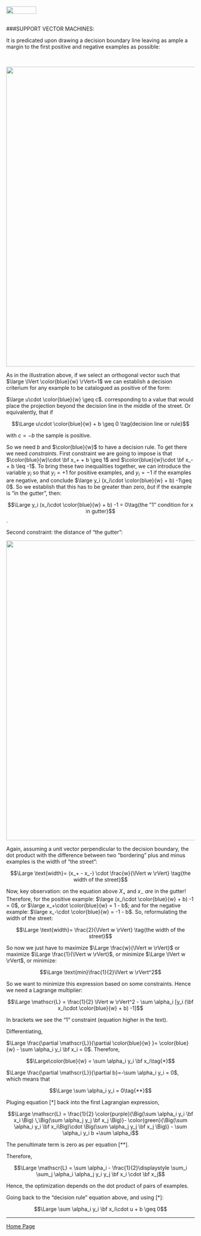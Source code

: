 <br>
<a href="http://rinterested.github.io/statistics/index.html">
<img HEIGHT="20" WIDTH="80" src="https://cloud.githubusercontent.com/assets/9312897/10556783/a27a26fa-745c-11e5-9b1a-2d5bd737387a.PNG"></a>
<br><br>

###SUPPORT VECTOR MACHINES:
<br>

It is predicated upon drawing a decision boundary line leaving as ample a margin to the first positive and negative examples as possible:

<br>

<img height="800" width="800" src="https://cloud.githubusercontent.com/assets/9312897/16400281/ee8d8e7e-3ca7-11e6-8eb4-f68d2dbb6601.png">


As in the illustration above, if we select an orthogonal vector such that $\large \lVert \color{blue}{w} \rVert=1$ we can establish a decision criterium for any example to be catalogued as positive of the form:

$\large u\cdot \color{blue}{w} \geq c$. corresponding to a value that would place the projection beyond the decision line in the middle of the street. Or equivalently, that if 

$$\Large u\cdot \color{blue}{w} + b \geq 0 \tag{decision line or rule}$$

with $c = - b$ the sample is positive.

So we need $b$ and $\color{blue}{w}$ to have a decision rule. To get there we need *constraints*. First constraint we are going to impose is that $\color{blue}{w}\cdot \bf x_+ + b \geq 1$ and $\color{blue}{w}\cdot \bf x_- + b \leq -1$. To bring these two inequalities together, we can introduce the variable $y_i$ so that $y_i=+1$ for positive examples, and $y_i=-1$ if the examples are negative, and conclude $\large y_i (x_i\cdot \color{blue}{w} + b) -1\geq 0$. So we establish that this has to be greater than zero, *but* if the example is "in the gutter", then:

$$\Large y_i (x_i\cdot \color{blue}{w} + b) -1 = 0\tag{the "1" condition for x in gutter}$$.

Second constraint: the distance of "the gutter":


<img height="800" width="800" src="https://cloud.githubusercontent.com/assets/9312897/16401058/1d780816-3caf-11e6-8477-610b6bcf9b76.png">

Again, assuming a unit vector perpendicular to the decision boundary, the dot product with the difference between two "bordering" plus and minus examples is the width of "the street":

$$\Large \text{width}= (x_+ - x_-) \cdot \frac{w}{\lVert w \rVert} \tag{the width of the street}$$

Now, key observation: on the equation above $X_+$ and $x_-$ *are* in the gutter! Therefore, for the positive example: $\large (x_i\cdot \color{blue}{w} + b) -1 = 0$, or $\large x_+\cdot \color{blue}{w} = 1 - b$; and for the negative example: $\large x_-\cdot \color{blue}{w} = -1 - b$. So, reformulating the width of the street:

$$\Large \text{width}= \frac{2}{\lVert w \rVert} \tag{the width of the street}$$

So now we just have to maximize $\Large  \frac{w}{\lVert w \rVert}$ or maximize $\Large  \frac{1}{\lVert w \rVert}$, or minimize $\Large  \lVert w \rVert$, or minimize:

$$\Large \text{min}\frac{1}{2}\lVert w \rVert^2$$

So we want to minimize this expression based on some constraints. Hence we need a Lagrange multiplier:

$$\Large \mathscr{L} = \frac{1}{2} \lVert w \rVert^2 - \sum \alpha_i [y_i (\bf x_i\cdot \color{blue}{w} + b) -1]$$

In brackets we see the "1" constraint (equation higher in the text).

Differentiating,

$\Large \frac{\partial \mathscr{L}}{\partial \color{blue}{w} }= \color{blue}{w} - \sum \alpha_i y_i \bf x_i = 0$. Therefore, 

$$\Large\color{blue}{w} = \sum \alpha_i y_i \bf x_i\tag{*}$$

$\Large \frac{\partial \mathscr{L}}{\partial b}=-\sum \alpha_i y_i = 0$, which means that

$$\Large \sum \alpha_i y_i = 0\tag{**}$$

Pluging equation [*] back into the first Lagrangian expression, 

$$\Large \mathscr{L} = \frac{1}{2} \color{purple}{\Big(\sum \alpha_i y_i \bf x_i \Big) \,\Big(\sum \alpha_j y_j \bf x_j \Big)}- \color{green}{\Big(\sum \alpha_i y_i \bf x_i\Big)\cdot \Big(\sum \alpha_j y_j \bf x_j \Big)} - \sum \alpha_i y_i b +\sum \alpha_i$$

The penultimate term is zero as per equation [**].

Therefore,


$$\Large \mathscr{L} =  \sum \alpha_i - \frac{1}{2}\displaystyle \sum_i \sum_j \alpha_i \alpha_j y_i y_j \bf x_i \cdot \bf x_j$$

Hence, the optimization depends on the dot product of pairs of examples.

Going back to the "decision rule" equation above, and using [*]:

$$\Large \sum \alpha_i y_i \bf x_i\cdot u + b \geq 0$$


---

<a href="http://rinterested.github.io/statistics/index.html">Home Page</a>
